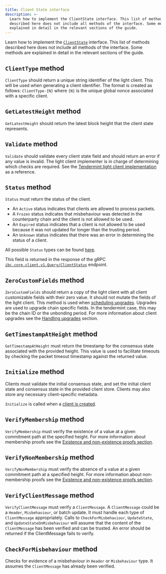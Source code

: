 ```yaml
---
title: Client State interface
description: >-
  Learn how to implement the ClientState interface. This list of methods
  described here does not include all methods of the interface. Some methods are
  explained in detail in the relevant sections of the guide.
---
```


Learn how to implement the [`ClientState`](https://github.com/cosmos/ibc-go/blob/v6.0.0/modules/core/exported/client.go#L40) interface. This list of methods described here does not include all methods of the interface. Some methods are explained in detail in the relevant sections of the guide.

## `ClientType` method

`ClientType` should return a unique string identifier of the light client. This will be used when generating a client identifier.
The format is created as follows: `ClientType-{N}` where `{N}` is the unique global nonce associated with a specific client.

## `GetLatestHeight` method

`GetLatestHeight` should return the latest block height that the client state represents.

## `Validate` method

`Validate` should validate every client state field and should return an error if any value is invalid. The light client
implementer is in charge of determining which checks are required. See the [Tendermint light client implementation](https://github.com/cosmos/ibc-go/blob/v6.0.0/modules/light-clients/07-tendermint/types/client_state.go#L101) as a reference.

## `Status` method

`Status` must return the status of the client.

* An `Active` status indicates that clients are allowed to process packets.
* A `Frozen` status indicates that misbehaviour was detected in the counterparty chain and the client is not allowed to be used.
* An `Expired` status indicates that a client is not allowed to be used because it was not updated for longer than the trusting period.
* An `Unknown` status indicates that there was an error in determining the status of a client.

All possible `Status` types can be found [here](https://github.com/cosmos/ibc-go/blob/v6.0.0/modules/core/exported/client.go#L26-L36).

This field is returned in the response of the gRPC [`ibc.core.client.v1.Query/ClientStatus`](https://github.com/cosmos/ibc-go/blob/v6.0.0/modules/core/02-client/types/query.pb.go#L665) endpoint.

## `ZeroCustomFields` method

`ZeroCustomFields` should return a copy of the light client with all client customizable fields with their zero value. It should not mutate the fields of the light client.
This method is used when [scheduling upgrades](https://github.com/cosmos/ibc-go/blob/v6.0.0/modules/core/02-client/keeper/proposal.go#L89). Upgrades are used to upgrade chain specific fields.
In the tendermint case, this may be the chain ID or the unbonding period.
For more information about client upgrades see the [Handling upgrades](/docs/ibc/v7.8.x/light-clients/developer-guide/upgrades) section.

## `GetTimestampAtHeight` method

`GetTimestampAtHeight` must return the timestamp for the consensus state associated with the provided height.
This value is used to facilitate timeouts by checking the packet timeout timestamp against the returned value.

## `Initialize` method

Clients must validate the initial consensus state, and set the initial client state and consensus state in the provided client store.
Clients may also store any necessary client-specific metadata.

`Initialize` is called when a [client is created](https://github.com/cosmos/ibc-go/blob/main/modules/core/02-client/keeper/client.go#L32).

## `VerifyMembership` method

`VerifyMembership` must verify the existence of a value at a given commitment path at the specified height. For more information about membership proofs
see the [Existence and non-existence proofs section](/docs/ibc/v7.8.x/light-clients/developer-guide/proofs).

## `VerifyNonMembership` method

`VerifyNonMembership` must verify the absence of a value at a given commitment path at a specified height. For more information about non-membership proofs
see the [Existence and non-existence proofs section](/docs/ibc/v7.8.x/light-clients/developer-guide/proofs).

## `VerifyClientMessage` method

`VerifyClientMessage` must verify a `ClientMessage`. A `ClientMessage` could be a `Header`, `Misbehaviour`, or batch update.
It must handle each type of `ClientMessage` appropriately. Calls to `CheckForMisbehaviour`, `UpdateState`, and `UpdateStateOnMisbehaviour`
will assume that the content of the `ClientMessage` has been verified and can be trusted. An error should be returned
if the ClientMessage fails to verify.

## `CheckForMisbehaviour` method

Checks for evidence of a misbehaviour in `Header` or `Misbehaviour` type. It assumes the `ClientMessage`
has already been verified.
